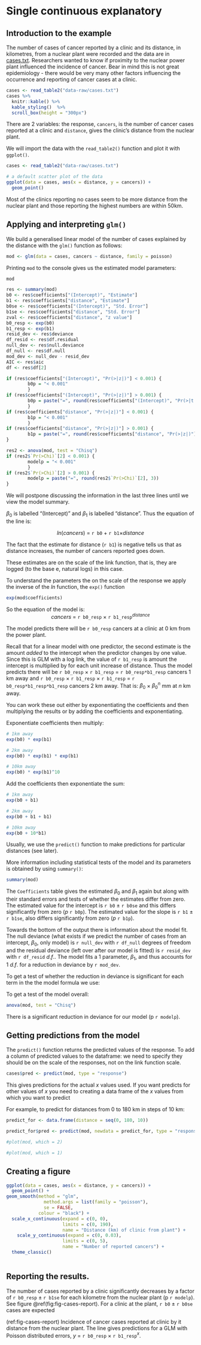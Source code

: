 # Single continuous explanatory {#pois-glm-single-cont}

## Introduction to the example

The number of cases of cancer reported by a clinic and its distance, in kilometres, from a nuclear plant were recorded and the data are in [cases.txt](data-raw/cases.txt). Researchers wanted to know if proximity to the nuclear power plant influenced the incidence of cancer. Bear in mind this is not great epidemiology - there would be very many other factors influencing the occurrence and reporting of cancer cases at a clinic.


```r
cases <- read_table2("data-raw/cases.txt")
cases %>% 
  knitr::kable() %>%
  kable_styling()  %>%
  scroll_box(height = "300px")
```


:::key
There are 2 variables: the response, `cancers`, is the number of cancer cases reported at a clinic and `distance`, gives the clinic's distance from the nuclear plant. 
:::


We will import the data with the `read_table2()` function and plot it with `ggplot()`.

```r
cases <- read_table2("data-raw/cases.txt")
```


```r
# a default scatter plot of the data
ggplot(data = cases, aes(x = distance, y = cancers)) +
  geom_point()
```
Most of the clinics reporting no cases seem to be more distance from the nuclear plant and those reporting the highest numbers are within 50km.

## Applying and interpreting `glm()`

We build a generalised linear model of the number of cases explained by the distance with the `glm()` function as follows:

```r
mod <- glm(data = cases, cancers ~ distance, family = poisson)
```
Printing `mod` to the console gives us the estimated model parameters:
```r
mod
```


```r
res <- summary(mod)
b0 <- res$coefficients["(Intercept)", "Estimate"]
b1 <- res$coefficients["distance", "Estimate"]
b0se <- res$coefficients["(Intercept)", "Std. Error"]
b1se <- res$coefficients["distance", "Std. Error"]
zval <- res$coefficients["distance", "z value"]
b0_resp <- exp(b0)
b1_resp <- exp(b1)
resid_dev <- res$deviance
df_resid <- res$df.residual
null_dev <- res$null.deviance
df_null <- res$df.null
mod_dev <- null_dev - resid_dev
AIC <- res$aic
df <- res$df[2]

if (res$coefficients["(Intercept)", "Pr(>|z|)"] < 0.001) {
        b0p = "< 0.001"
        }
if (res$coefficients["(Intercept)", "Pr(>|z|)"] > 0.001) {
        b0p = paste("=", round(res$coefficients["(Intercept)", "Pr(>|t|)"], 3))
        }
if (res$coefficients["distance", "Pr(>|z|)"] < 0.001) {
        b1p = "< 0.001"
        }
if (res$coefficients["distance", "Pr(>|z|)"] > 0.001) {
        b1p = paste("=", round(res$coefficients["distance", "Pr(>|z|)"], 3))
}

res2 <- anova(mod, test = "Chisq") 
if (res2$`Pr(>Chi)`[2] < 0.001) {
        modelp = "< 0.001"
        }
if (res2$`Pr(>Chi)`[2] > 0.001) {
        modelp = paste("=", round(res2$`Pr(>Chi)`[2], 3))
}

```

We will postpone discussing the information in the last three lines until we view the model summary.

$\beta_{0}$ is labelled "(Intercept)" and $\beta_{1}$ is labelled "distance". Thus the equation of the line is:

<center> $ln(cancers)$ = `r b0` $+$ `r b1`$\times distance$ </center>

The fact that the estimate for distance (`r b1`) is negative tells us that as distance increases, the number of cancers reported goes down.

These estimates are on the scale of the link function, that is, they are logged (to the base e, natural logs) in this case.

To understand the parameters the on the scale of the response we apply the inverse of the $ln$ function, the `exp()` function

```r
exp(mod$coefficients)
```

So the equation of the model is:
<center> $cancers$ = `r b0_resp` $\times$ `r b1_resp`$^{distance}$ </center>

The model predicts there will be `r b0_resp` cancers at a clinic at 0 km from the power plant.

Recall that for a linear model with one predictor, the second estimate is the amount *added* to the intercept when the predictor changes by one value. Since this is GLM with a log link, the value of `r b1_resp` is amount the intercept is multiplied by for each unit increase of distance. Thus the model predicts there will be `r b0_resp` $\times$ `r b1_resp` =  `r b0_resp*b1_resp` cancers 1 km away and `r b0_resp` $\times$ `r b1_resp` $\times$ `r b1_resp` =  `r b0_resp*b1_resp*b1_resp` cancers 2 km away. That is: $\beta_{0}$ $\times$ $\beta_{0}^n$ mm at $n$ km away.

You can work these out either by exponentiating the coefficients and then multiplying the results or by adding the coefficients and exponentiating.

Exponentiate coefficients then multiply:
```r
# 1km away
exp(b0) * exp(b1)

# 2km away
exp(b0) * exp(b1) * exp(b1)

# 10km away
exp(b0) * exp(b1)^10

```
Add the coefficients then exponentiate the sum: 
```r
# 1km away
exp(b0 + b1)

# 2km away
exp(b0 + b1 + b1)

# 10km away
exp(b0 + 10*b1)
```
Usually, we use the `predict()` function to make predictions for particular distances (see later).

More information including statistical tests of the model and its parameters is obtained by using `summary()`:

```r
summary(mod) 
```
The `Coefficients` table gives the estimated $\beta_{0}$ and $\beta_{1}$ again but along with their standard errors and tests of whether the estimates differ from zero. The estimated value for the intercept is `r b0` $\pm$ `r b0se` and this differs significantly from zero ($p$ `r b0p`). The estimated value for the slope is `r b1` $\pm$ `r b1se`, also differs significantly from zero ($p$ `r b1p`). 

Towards the bottom of the output there is information about the model fit. The null deviance (what exists if we predict the number of cases from an intercept, $\beta_{0}$, only model) is `r null_dev` with `r df_null` degrees of freedom and the residual deviance (left over after our model is fitted) is `r resid_dev` with `r df_resid` $d.f.$. The model fits a 1 parameter, $\beta_{1}$, and thus accounts for 1 $d.f.$ for a reduction in deviance by `r mod_dev`.

To get a test of whether the reduction in deviance is significant for each term in the the model formula we use:


To get a test of the model overall:

```r
anova(mod, test = "Chisq") 
```

There is a significant reduction in deviance for our model (p `r modelp`).

## Getting predictions from the model

The `predict()` function returns the predicted values of the response. To add a column of predicted values to the dataframe:
we need to specify they should be on the scale of the responses, not on the link function scale.

```r
cases$pred <- predict(mod, type = "response")
```


This gives predictions for the actual $x$ values used. If you want predicts for other values of $x$ you need to creating a data frame of the $x$ values from which you want to predict

For example, to predict for distances from 0 to 180 km in steps of 10 km:
```r
predict_for <- data.frame(distance = seq(0, 180, 10))
```


```r
predict_for$pred <- predict(mod, newdata = predict_for, type = "response")
```

<!-- ## Checking assumptions -->

```r
#plot(mod, which = 2)
```

```r
#plot(mod, which = 1)
```

## Creating a figure

```r
ggplot(data = cases, aes(x = distance, y = cancers)) +
  geom_point() +
geom_smooth(method = "glm",
              method.args = list(family = "poisson"),
              se = FALSE,
            colour = "black") +
  scale_x_continuous(expand = c(0, 0),
                     limits = c(0, 190),
                     name = "Distance (km) of clinic from plant") +
    scale_y_continuous(expand = c(0, 0.03),
                     limits = c(0, 5),
                     name = "Number of reported cancers") +
  theme_classic()
  
```


## Reporting the results.

The number of cases reported by a clinic significantly decreases by a factor of `r b0_resp` $\pm$ `r b1se` for each kilometre from the nuclear plant (p `r modelp`). See figure \@ref(fig:fig-cases-report). For a clinic at the plant, `r b0` $\pm$ `r b0se` cases are expected

(ref:fig-cases-report) Incidence of cancer cases reported at clinic by it distance from the nuclear plant. The line gives predictions for a GLM with Poisson distributed errors, $y$ = `r b0_resp` $\times$ `r b1_resp`$^{x}$.

```r
```
